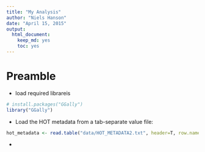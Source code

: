 ```yaml
---
title: "My Analysis"
author: "Niels Hanson"
date: "April 15, 2015"
output:
  html_document:
    keep_md: yes
    toc: yes
---
```


# Preamble

* load required librareis

```r
# install.packages("GGally")
library("GGally")
```

* Load the HOT metadata from a tab-separate value file:

```r
hot_metadata <- read.table("data/HOT_METADATA2.txt", header=T, row.names=1, sep = "\t")
```


*




